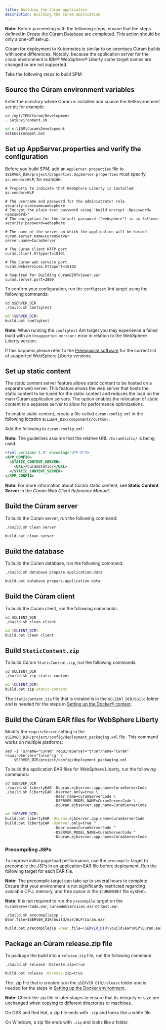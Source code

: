 ```yaml
---
title: Building the Cúram application
description: Building the Cúram application
---
```


<InlineNotification>

**Note:** Before proceeding with the following steps, ensure that the steps defined in [Create the Cúram Database](/deploy-curam/create_curam_db) are completed. This action should be only a one-off set-up.

</InlineNotification>

Cúram for deployment to Kubernetes is similar to on-premises Cúram builds with some differences.
Notably, because the application server for the cloud environment is IBM® WebSphere® Liberty some target names are changed or are not supported.

Take the following steps to build SPM:

## Source the Cúram environment variables

Enter the directory where Cúram is installed and source the SetEnvironment script; for example:

<Tabs>

<Tab label="Mac/Linux">
<Row>
<Column>

```shell
cd /opt/IBM/Curam/Development
. SetEnvironment.sh
```

</Column>
</Row>
</Tab>

<Tab label="Windows DOS">
<Row>
<Column>

```bat
cd c:\IBM\Curam\Development
SetEnvironment.bat
```

</Column>
</Row>
</Tab>

</Tabs>

## Set up AppServer.properties and verify the configuration

Before you build SPM, add an `AppServer.properties` file to `$SERVER_DIR/project/properties`.  `AppServer.properties` must specify `as.vendor=WLP`; for example:

```properties
# Property to indicate that WebSphere Liberty is installed
as.vendor=WLP

# The username and password for the administrator role
security.username=websphere
# Encrypt the plain-text password using 'build encrypt -Dpassword=<password>'
# The encryption for the default password ("websphere") is as follows:
security.password=websphere

# The name of the server on which the application will be hosted
curam.server.name=CuramServer
server.name=CuramServer

# The Curam client HTTP port
curam.client.httpport=10101

# The Curam web service port
curam.webservices.httpport=10102

# Required for Building CuramBIRTViewer.ear
curam.server.port=2809
```

To confirm your configuration, run the `configtest` Ant target using the following commands:

<Tabs>

<Tab label="Mac/Linux">
<Row>
<Column>

```shell
cd $SERVER_DIR
./build.sh configtest
```

</Column>
</Row>
</Tab>

<Tab label="Windows DOS">
<Row>
<Column>

```bat
cd %SERVER_DIR%
build.bat configtest
```

</Column>
</Row>
</Tab>

</Tabs>

<InlineNotification>

**Note:** When running the `configtest` Ant target you may experience a failed build with an `Unsupported version:` error in relation to the WebSphere Liberty version.

If this happens please refer to the [Prerequisite software](https://merative.github.io/curam-kubernetes/prereq/prereq/) for the correct list of supported WebSphere Liberty versions.

</InlineNotification>

## Set up static content

The static content server feature allows static content to be hosted on a separate web server.
This feature allows the web server that hosts the static content to be tuned for the static content and reduces the load on the main Cúram application servers.
The option enables the relocation of static content to a separate server to allow for performance optimizations.

To enable static content, create a file called `curam-config.xml` in the following location `$CLIENT_DIR/components/custom/`.

Add the following to `curam-config.xml`:

<InlineNotification>

**Note:** The guidelines assume that the relative URL `/CuramStatic/` is being used.

</InlineNotification>

```xml
<?xml version="1.0" encoding="UTF-8"?>
<APP_CONFIG>
  <STATIC_CONTENT_SERVER>
    <URL>/CuramStatic/</URL>
  </STATIC_CONTENT_SERVER>
</APP_CONFIG>
```

<InlineNotification>

**Note:** For more information about Cúram static content, see **Static Content Server** in the *Cúram Web Client Reference Manual*.

</InlineNotification>

## Build the Cúram server

To build the Cúram server, run the following command:

<Tabs>

<Tab label="Mac/Linux">
<Row>
<Column>

```shell
./build.sh clean server
```

</Column>
</Row>
</Tab>

<Tab label="Windows DOS">
<Row>
<Column>

```bat
build.bat clean server
```

</Column>
</Row>
</Tab>

</Tabs>

## Build the database

To build the Cúram database, run the following command:

<Tabs>

<Tab label="Mac/Linux">
<Row>
<Column>

```shell
./build.sh database prepare.application.data
```

</Column>
</Row>
</Tab>

<Tab label="Windows DOS">
<Row>
<Column>

```bat
build.bat database prepare.application.data
```

</Column>
</Row>
</Tab>

</Tabs>

## Build the Cúram client

To build the Cúram client, run the following commands:

<Tabs>

<Tab label="Mac/Linux">
<Row>
<Column>

```shell
cd $CLIENT_DIR
./build.sh clean client
```

</Column>
</Row>
</Tab>

<Tab label="Windows DOS">
<Row>
<Column>

```bat
cd %CLIENT_DIR%
build.bat clean client
```

</Column>
</Row>
</Tab>

</Tabs>

## Build `StaticContent.zip`

To build Cúram `StaticContent.zip`, run the following commands:

<Tabs>

<Tab label="Mac/Linux">
<Row>
<Column>

```shell
cd $CLIENT_DIR
./build.sh zip-static-content
```

</Column>
</Row>
</Tab>

<Tab label="Windows">
<Row>
<Column>

```bat
cd %CLIENT_DIR%
build.bat zip-static-content
```

</Column>
</Row>
</Tab>

</Tabs>

The `StaticContent.zip` file that is created is in the `$CLIENT_DIR/build` folder and is needed for the steps in
[Setting up the Docker® context](/build-images/setup_docker_context).

## Build the Cúram EAR files for WebSphere Liberty

Modify the `requireServer` setting in the `$SERVER_DIR/project/config/deployment_packaging.xml` file. This command works on multiple platforms:

```shell
sed -i 's/name="Curam" requireServer="true"/name="Curam" requireServer="false"/g' \
    $SERVER_DIR/project/config/deployment_packaging.xml
```

To build the application EAR files for WebSphere Liberty, run the following commands:

<Tabs>

<Tab label="Mac/Linux">
<Row>
<Column>

```shell
cd $SERVER_DIR
./build.sh libertyEAR -Dcuram.ejbserver.app.name=CuramServerCode
./build.sh libertyEAR -Dserver.only=true \
                      -Dear.name=CuramServerCode \
                      -DSERVER_MODEL_NAME=CuramServerCode \
                      -Dcuram.ejbserver.app.name=CuramServerCode
```

</Column>
</Row>
</Tab>

<Tab label="Windows DOS">
<Row>
<Column>

```bat
cd %SERVER_DIR%
build.bat libertyEAR -Dcuram.ejbserver.app.name=CuramServerCode
build.bat libertyEAR -Dserver.only=true ^
                      -Dear.name=CuramServerCode ^
                      -DSERVER_MODEL_NAME=CuramServerCode ^
                      -Dcuram.ejbserver.app.name=CuramServerCode
```

</Column>
</Row>
</Tab>

</Tabs>

### Precompiling JSPs

To improve initial page load performance, use the `precompile` target to precompile the JSPs in an application EAR file before deployment. Run the following target for each EAR file.

<InlineNotification>

**Note:**  The precompile target can take up to several hours to complete. Ensure that your environment is not significantly restricted regarding available CPU, memory, and free space in the `$CURAMSDEJ` file system.

**Note:** It is not required to run the `precompile` target on the `CuramServerCode.ear`, `CuramWebServices.ear` or `Rest.ear`.

</InlineNotification>

<Tabs>

<Tab label="Mac/Linux">
<Row>
<Column>

```shell
./build.sh precompilejsp -Dear.file=$SERVER_DIR/build/ear/WLP/Curam.ear
```

</Column>
</Row>
</Tab>

<Tab label="Windows DOS">
<Row>
<Column>

```bat
build.bat precompilejsp -Dear.file=%SERVER_DIR%\build\ear\WLP\Curam.ear
```

</Column>
</Row>
</Tab>

</Tabs>

## Package an Cúram release.zip file

To package the build into a `release.zip` file, run the following command:

<Tabs>

<Tab label="Mac/Linux">
<Row>
<Column>

```shell
./build.sh release -Dcreate.zip=true
```

</Column>
</Row>
</Tab>

<Tab label="Windows DOS">
<Row>
<Column>

```bat
build.bat release -Dcreate.zip=true
```

</Column>
</Row>
</Tab>

</Tabs>

The .zip file that is created is in the `$SERVER_DIR/release` folder and is needed for the steps in
[Setting up the Docker environment](/build-images/setup_docker_context).

<InlineNotification>

**Note:** Check the zip file in later stages to ensure that its integrity or size are unchanged when copying to different directories or machines.

On OSX and Red Hat, a zip file ends with `.zip` and looks like a white file.

On Windows, a zip file ends with `.zip` and looks like a folder.

</InlineNotification>
